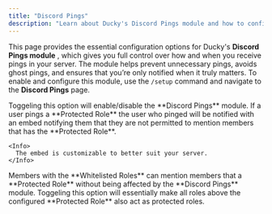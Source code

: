 ```yaml
---
title: "Discord Pings"
description: "Learn about Ducky's Discord Pings module and how to configure it."
---
```


This page provides the essential configuration options for Ducky's **Discord Pings module** , which gives you full control over how and when you receive pings in your server. The module helps prevent unnecessary pings, avoids ghost pings, and ensures that you’re only notified when it truly matters. To enable and configure this module, use the `/setup` command and navigate to the **Discord Pings** page.

<Steps>
  <Step title="Module Enabled" titleSize="h2">
    Toggeling this option will enable/disable the **Discord Pings** module.
  </Step>
  <Step title="Protected Roles" titleSize="h2">
    If a user pings a **Protected Role** the user who pinged will be notified with an embed notifying them that they are not permitted to mention members that has the **Protected Role**.

    <Info>
      The embed is customizable to better suit your server.
    </Info>
  </Step>
  <Step title="Whitelisted Roles" titleSize="h2">
    Members with the **Whitelisted Roles** can mention members that a **Protected Role** without being affected by the **Discord Pings** module.
  </Step>
  <Step title="Hierarchy Enabled" titleSize="h2">
    Toggeling this option will essentially make all roles above the configured **Protected Role** also act as protected roles.
  </Step>
</Steps>